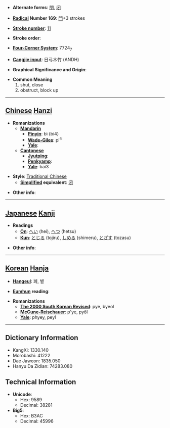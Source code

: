 * '''Alternate forms''': [[閇]], [[闭]]

* '''[[Wiktionary:Chinese radical index| Radical]] Number 169''': [[Wiktionary:Chinese radical index 門|門]]+3 strokes

* '''[[Wiktionary:Chinese total strokes index|Stroke number]]''': [[Wiktionary:Chinese total strokes index 11|11]]

* '''Stroke order''': 

* '''[[Wiktionary:Chinese four corner index|Four-Corner System]]''': 7724<sub>7</sub>

* '''[[Wiktionary:Chinese Cangjie index|Cangjie input]]''': 日弓木竹 (ANDH)

* '''Graphical Significance and Origin''': 

* '''Common Meaning'''
*#shut, close
*# obstruct, block up


----

== [[Chinese]] [[Hanzi]] ==

* '''Romanizations'''
** '''[[Mandarin]]'''
*** '''[[Pinyin]]''': bì (bi4)
*** '''[[Wade-Giles]]''': pi<sup>4</sup>
*** '''[[Yale]]''': 
** '''[[Cantonese]]'''
*** '''[[Jyutping]]''':
*** '''[[Penkyamp]]''': 
*** '''[[Yale]]''': bai3

* '''Style''': [[Traditional Chinese]] 
** '''[[Simplified Chinese|Simplified]] equivalent''': [[闭]]

* '''Other info''': 

----

== [[Japanese]] [[Kanji]] ==

* '''Readings'''
** '''[[On]]''': [[へい]] (hei), [[へつ]] (hetsu)
** '''[[Kun]]''': [[とじる]] (tojiru), [[しめる]] (shimeru), [[とざす]] (tozasu)

* '''Other info''':  

----

== [[Korean]] [[Hanja]] ==

* '''[[Hangeul]]''': 폐, 별

* '''[[Eumhun]] reading''': 

* '''Romanizations'''
** '''[[The 2000 South Korean Revised Romanization|The 2000 South Korean Revised]]''': pye, byeol
** '''[[McCune-Reischauer]]''': p'ye, pyŏl
** '''[[Yale]]''': phyey, peyl

----

== Dictionary Information ==

* KangXi: 1330.140
* Morobashi: 41222
* Dae Jaweon: 1835.050
* Hanyu Da Zidian: 74283.080

== Technical Information ==

* '''Unicode''':
** Hex: 9589
** Decimal: 38281
* '''Big5''':
** Hex: B3AC
** Decimal: 45996
